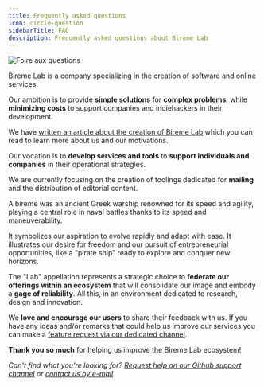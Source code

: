 ```yaml
---
title: Frequently asked questions
icon: circle-question
sidebarTitle: FAQ
description: Frequently asked questions about Bireme Lab
---
```


<img
  className="block"
  src="/images/waves.webp"
  alt="Foire aux questions"
/>

<AccordionGroup>

<Accordion title ="What is Bireme Lab?">

Bireme Lab is a company specializing in the creation of software and online services.

Our ambition is to provide **simple solutions** for **complex problems**, while **minimizing costs** to support companies and indiehackers in their development.

We have [written an article about the creation of Bireme Lab](https://bireme.io/en/blog/about-bireme-lab) which you can read to learn more about us and our motivations.

</Accordion>

<Accordion title ="What services does Bireme Lab offer?">

Our vocation is to **develop services and tools** to **support individuals and companies** in their operational strategies.

We are currently focusing on the creation of toolings dedicated for **mailing** and the distribution of editorial content.

</Accordion>

<Accordion title ="What is a bireme?">

A bireme was an ancient Greek warship renowned for its speed and agility, playing a central role in naval battles thanks to its speed and maneuverability.

It symbolizes our aspiration to evolve rapidly and adapt with ease. It illustrates our desire for freedom and our pursuit of entrepreneurial opportunities, like a "pirate ship" ready to explore and conquer new horizons.

</Accordion>

<Accordion title ="Why Lab in Bireme Lab ?">

The "Lab" appellation represents a strategic choice to **federate our offerings within an ecosystem** that will consolidate our image and embody a **gage of reliability**. All this, in an environment dedicated to research, design and innovation.

</Accordion>

<Accordion title ="How do I request the addition of a feature?">

We **love and encourage our users** to share their feedback with us. If you have any ideas and/or remarks that could help us improve our services you can make a [feature request via our dedicated channel](https://github.com/orgs/bireme-lab/discussions/new?category=ideas).

**Thank you so much** for helping us improve the Bireme Lab ecosystem!

</Accordion>
</AccordionGroup>

*Can't find what you're looking for? [Request help on our Github support channel](https://github.com/orgs/bireme-lab/discussions/new?category=help) or [contact us by e-mail](mailto:support@bireme.io)*
